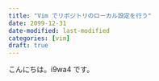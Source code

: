 ```yaml
---
title: "Vim でリポジトリのローカル設定を行う"
date: 2099-12-31
date-modified: last-modified
categories: [vim]
draft: true
---
```


こんにちは。i9wa4 です。
